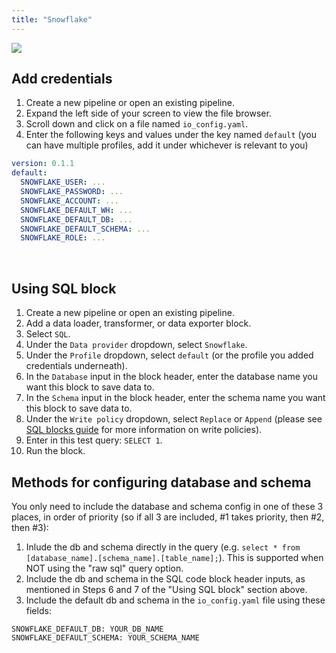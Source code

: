```yaml
---
title: "Snowflake"
---
```


![](https://user-images.githubusercontent.com/78053898/198754469-d3c289d7-65c7-44d0-818c-a7a15b393d4c.png)

## Add credentials

1. Create a new pipeline or open an existing pipeline.
2. Expand the left side of your screen to view the file browser.
3. Scroll down and click on a file named `io_config.yaml`.
4. Enter the following keys and values under the key named `default` (you can
   have multiple profiles, add it under whichever is relevant to you)

```yaml
version: 0.1.1
default:
  SNOWFLAKE_USER: ...
  SNOWFLAKE_PASSWORD: ...
  SNOWFLAKE_ACCOUNT: ...
  SNOWFLAKE_DEFAULT_WH: ...
  SNOWFLAKE_DEFAULT_DB: ...
  SNOWFLAKE_DEFAULT_SCHEMA: ...
  SNOWFLAKE_ROLE: ...
```

<br />

## Using SQL block

1. Create a new pipeline or open an existing pipeline.
2. Add a data loader, transformer, or data exporter block.
3. Select `SQL`.
4. Under the `Data provider` dropdown, select `Snowflake`.
5. Under the `Profile` dropdown, select `default` (or the profile you added
   credentials underneath).
6. In the `Database` input in the block header, enter the database name you want this block to
   save data to.
7. In the `Schema` input in the block header, enter the schema name you want this block
   to save data to.
8. Under the `Write policy` dropdown, select `Replace` or `Append` (please see
   [SQL blocks guide](/guides/sql-blocks)
   for more information on write policies).
9. Enter in this test query: `SELECT 1`.
10. Run the block.

## Methods for configuring database and schema

You only need to include the database and schema config in one of these 3 places, in
order of priority (so if all 3 are included, #1 takes priority, then #2, then #3):
1. Inlude the db and schema directly in the query (e.g.
`select * from [database_name].[schema_name].[table_name];`). This is supported
when NOT using the "raw sql" query option.
2. Include the db and schema in the SQL code block header inputs, as mentioned in Steps
6 and 7 of the "Using SQL block" section above.
3. Include the default db and schema in the `io_config.yaml` file using these fields:
```
SNOWFLAKE_DEFAULT_DB: YOUR_DB_NAME
SNOWFLAKE_DEFAULT_SCHEMA: YOUR_SCHEMA_NAME
```